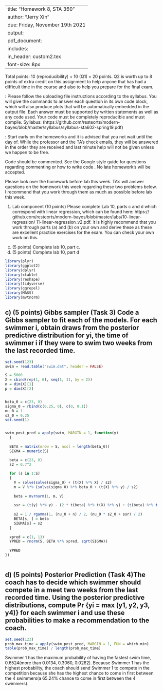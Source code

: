 
---
title: "Homework 8, STA 360"
author: "Jerry Xin"
due: Friday, November 19th 2021
output: 
     pdf_document:
      includes: 
          in_header: custom2.tex
font-size: 8px
---


Total points: 10 (reproducibility) + 10 (Q1) = 20 points. Q2 is worth up
to 8 points of extra credit on this assignment to help anyone that has
had a difficult time in the course and also to help you prepare for the
final exam.

\textbf{General instructions for homeworks}: Please follow the uploading file instructions according to the syllabus. You will give the commands to answer each question in its own code block, which will also produce plots that will be automatically embedded in the output file. Each answer must be supported by written statements as well as any code used. Your code must be completely reproducible and must compile. Syllabus: (https://github.com/resteorts/modern-bayes/blob/master/syllabus/syllabus-sta602-spring19.pdf)

\textbf{Advice}: Start early on the homeworks and it is advised that you not wait until the day of. While the professor and the TA's check emails, they will be answered in the order they are received and last minute help will not be given unless we happen to be free.  

\textbf{Commenting code}
Code should be commented. See the Google style guide for questions regarding commenting or how to write 
code \url{https://google.github.io/styleguide/Rguide.xml}. No late homework's will be accepted.

Please look over the homework before lab this week. TA's will answer questions on the homework this week regarding these two 
problems below. I recommend that you work through them as much as possible before lab this week. 

1. Lab component (10 points) Please complete Lab 10, parts c and d which
correspond with linear regression, which can be found here: https://
github.com/resteorts/modern-bayes/blob/master/labs/10-linear-regression/
11-linear-regression_v2.pdf. It is highly recommend that you work
through parts (a) and (b) on your own and derive these as these are excellent practice exercises for the exam. You can check your own work on
this.
c) (5 points) Complete lab 10, part c.
d) (5 points) Complete lab 10, part d


```r
library(plyr)
library(ggplot2)
library(dplyr)
library(xtable)
library(reshape)
library(tidyverse)
library(ggrepel)
library(MASS)
library(mvtnorm)
```

## c) (5 points) Gibbs sampler (Task 3) Code a Gibbs sampler to fit each of the models. For each swimmer i, obtain draws from the posterior predictive distribution for yi, the time of swimmer i if they were to swim two weeks from the last recorded time.

```r
set.seed(123)
swim = read.table("swim.dat", header = FALSE)

S = 5000
X = cbind(rep(1, 6), seq(1, 11, by = 2))
n = dim(X)[1]
p = dim(X)[2]


beta_0 = c(23, 0)
sigma_0 = rbind(c(0.25, 0), c(0, 0.1))
nu_0 = 1
s2_0 = 0.25
set.seed(1)


swim_post_pred = apply(swim, MARGIN = 1, function(y) 
  {
  
  BETA = matrix(nrow = S, ncol = length(beta_0))
  SIGMA = numeric(S)

  beta = c(23, 0)
  s2 = 0.7^2
  
  for (s in 1:S) 
  {
    V = solve(solve(sigma_0) + (t(X) %*% X) / s2)
    m = V %*% (solve(sigma_0) %*% beta_0 + (t(X) %*% y) / s2)
    
    beta = mvrnorm(1, m, V)
    
    ssr = (t(y) %*% y) - (2 * t(beta) %*% t(X) %*% y) + (t(beta) %*% t(X) %*% X %*% beta)
    
    s2 = 1 / rgamma(1, (nu_0 + n) / 2, (nu_0 * s2_0 + ssr) / 2)
    BETA[s, ] = beta
    SIGMA[s] = s2
  }
  
  xpred = c(1, 13)
  YPRED = rnorm(S, BETA %*% xpred, sqrt(SIGMA))
  
  YPRED
})
                                                                  
```

## d) (5 points) Posterior Prediction (Task 4)The coach has to decide which swimmer should compete in a meet two weeks from the last recorded time. Using the posterior predictive distributions, compute Pr {yi = max (y1, y2, y3, y4)} for each swimmer i and use these probabilities to make a recommendation to the coach.
```r
set.seed(123)
prob_max_time = apply(swim_post_pred, MARGIN = 1, FUN = which.min)
table(prob_max_time) / length(prob_max_time)
```
Swimmer 1 has the maximum probability of having the fastest swim time, 0.6524(more than 0.0134, 0.3060, 0.0282). Because Swimmer 1 has the highest probability, the coach should send Swimmer 1 to compete in the competition because she has the highest chance to come in first between the 4 swimmers(a 65.24% chance to come in first between the 4 swimmers).



